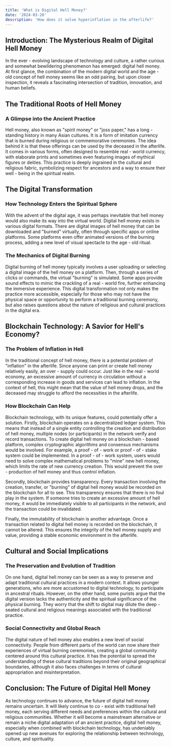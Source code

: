 ```yaml
---
title: 'What is Digital Hell Money?'
date: '2024-03-20'
description: 'How does it solve hyperinflation in the afterlife?'
---
```


## Introduction: The Mysterious Realm of Digital Hell Money

In the ever - evolving landscape of technology and culture, a rather curious and somewhat bewildering phenomenon has emerged: digital hell money. At first glance, the combination of the modern digital world and the age - old concept of hell money seems like an odd pairing, but upon closer inspection, it reveals a fascinating intersection of tradition, innovation, and human beliefs.

## The Traditional Roots of Hell Money

### A Glimpse into the Ancient Practice

Hell money, also known as "spirit money" or "joss paper," has a long - standing history in many Asian cultures. It is a form of imitation currency that is burned during religious or commemorative ceremonies. The idea behind it is that these offerings can be used by the deceased in the afterlife. It comes in various forms, often designed to resemble real - world currency, with elaborate prints and sometimes even featuring images of mythical figures or deities. This practice is deeply ingrained in the cultural and religious fabric, symbolizing respect for ancestors and a way to ensure their well - being in the spiritual realm.

## The Digital Transformation

### How Technology Enters the Spiritual Sphere

With the advent of the digital age, it was perhaps inevitable that hell money would also make its way into the virtual world. Digital hell money exists in various digital formats. There are digital images of hell money that can be downloaded and "burned" virtually, often through specific apps or online platforms. Some platforms even offer animated versions of the burning process, adding a new level of visual spectacle to the age - old ritual.

### The Mechanics of Digital Burning

Digital burning of hell money typically involves a user uploading or selecting a digital image of the hell money on a platform. Then, through a series of clicks or commands, the virtual "burning" is simulated. Some apps provide sound effects to mimic the crackling of a real - world fire, further enhancing the immersive experience. This digital transformation not only makes the practice more accessible, especially for those who may not have the physical space or opportunity to perform a traditional burning ceremony, but also raises questions about the nature of religious and cultural practices in the digital era.

## Blockchain Technology: A Savior for Hell's Economy?

### The Problem of Inflation in Hell

In the traditional concept of hell money, there is a potential problem of "inflation" in the afterlife. Since anyone can print or create hell money relatively easily, an over - supply could occur. Just like in the real - world economy, an excessive amount of currency in circulation without a corresponding increase in goods and services can lead to inflation. In the context of hell, this might mean that the value of hell money drops, and the deceased may struggle to afford the necessities in the afterlife.

### How Blockchain Can Help

Blockchain technology, with its unique features, could potentially offer a solution. Firstly, blockchain operates on a decentralized ledger system. This means that instead of a single entity controlling the creation and distribution of hell money, multiple nodes (or participants) in the network verify and record transactions. To create digital hell money on a blockchain - based platform, complex cryptographic algorithms and consensus mechanisms would be involved. For example, a proof - of - work or proof - of - stake system could be implemented. In a proof - of - work system, users would need to solve complex mathematical problems to "mine" new hell money, which limits the rate of new currency creation. This would prevent the over - production of hell money and thus control inflation.

Secondly, blockchain provides transparency. Every transaction involving the creation, transfer, or "burning" of digital hell money would be recorded on the blockchain for all to see. This transparency ensures that there is no foul play in the system. If someone tries to create an excessive amount of hell money, it would be immediately visible to all participants in the network, and the transaction could be invalidated.

Finally, the immutability of blockchain is another advantage. Once a transaction related to digital hell money is recorded on the blockchain, it cannot be altered. This ensures the integrity of the hell money supply and value, providing a stable economic environment in the afterlife.

## Cultural and Social Implications

### The Preservation and Evolution of Tradition

On one hand, digital hell money can be seen as a way to preserve and adapt traditional cultural practices in a modern context. It allows younger generations, who are more accustomed to digital technology, to participate in ancestral rituals. However, on the other hand, some purists argue that the digital version lacks the authenticity and the spiritual significance of the physical burning. They worry that the shift to digital may dilute the deep - seated cultural and religious meanings associated with the traditional practice.

### Social Connectivity and Global Reach

The digital nature of hell money also enables a new level of social connectivity. People from different parts of the world can now share their experiences of virtual burning ceremonies, creating a global community centered around this cultural practice. It has the potential to spread the understanding of these cultural traditions beyond their original geographical boundaries, although it also faces challenges in terms of cultural appropriation and misinterpretation.

## Conclusion: The Future of Digital Hell Money

As technology continues to advance, the future of digital hell money remains uncertain. It will likely continue to co - exist with traditional hell money, each serving different needs and preferences within the cultural and religious communities. Whether it will become a mainstream alternative or remain a niche digital adaptation of an ancient practice, digital hell money, especially when combined with blockchain technology, has undeniably opened up new avenues for exploring the relationship between technology, culture, and spirituality.